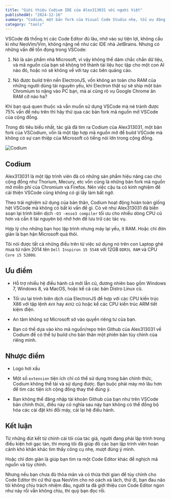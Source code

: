 ```yaml
---
title: "Giới thiệu Codium IDE của Alex313031 với người Việt"
publishedAt: "2024-12-16"
summary: "Codium, một bản fork của Visual Code Studio nhẹ, tối ưu đáng sử dụng"
category: "tools"
---
```


VSCode đã thống trị các Code Editor đủ lâu, nhờ vào sự tiện lợi, không cầu kì như NeoVim/Vim, không nặng nề như các IDE nhà JetBrains. Nhưng có những vấn đề tồn đọng trong VSCode:

1. Nó là sản phẩm nhà Microsoft, vì vậy không thể dám chắc chắn dữ liệu, và mã nguồn của bạn sẽ không trở thành tài liệu học tập cho một con AI nào đó, hoặc nó sẽ không về với tay các bên quảng cáo.

2. Nó được build trên nền ElectronJS, vốn không an toàn cho RAM của những người dùng tài nguyên yếu, khi Electron thật sự sẽ ship một bản Chromium to nặng vào PC bạn, mà ai cũng rõ vụ Google Chrome ăn RAM cỡ nào ha?

Khi bạn quá quen thuộc và vẫn muốn sử dụng VSCode mà né tránh được 75% vấn đề nêu trên thì hãy thử qua các bản fork mã nguồn mở VSCode của cộng đồng.

Trong đó tiêu biểu nhất, tác giả đã tìm ra Codium của Alex313031, một bản fork của VSCodium, vốn là một tập hợp mã nguồn mở để build VSCode mà không có sự can thiệp của Microsoft có tiếng nói lớn trong cộng đồng.

<Image
  src="https://i.ibb.co/W5XPDQ1/codium.png"
  alt="Codium"
  width={1200}
  height={630}
/>

## Codium

Alex313031 là một lập trình viên đã có những sản phẩm hiệu năng cao cho cộng đồng như Thorium, Mecury, etc vốn cũng là những bản fork mã nguồn mở miễn phí của Chromium và Firefox. Nên việc cậu ta có kinh nghiệm để cải thiện VSCode cũng không có gì lấy làm bất ngờ.

Theo trải nghiệm sử dụng của bản thân, Codium hoạt động hoàn toàn giống hệt VSCode mà không có bất kì vấn đề gì. Có vẻ như Alex313031 đã biên soạn lại trình biên dịch `-O3 -msse3 compiler` tối ưu cho nhiều dòng CPU cũ hơn và cần ít tài nguyên bộ nhớ hơn để lưu trữ các tác vụ.

Hợp lý cho những bạn học lập trình nhưng máy lại yếu, ít RAM. Hoặc chỉ đơn giản là bạn hận Microsoft quá thôi.

Tôi nói được tất cả những điều trên từ việc sử dụng nó trên con Laptop ghẻ mua từ năm 2014 tên `Dell Inspiron 15 5548` với 12GB `DDR3L RAM` và CPU `Core i5 5200U`.

## Ưu điểm

- Hỗ trợ nhiều hệ điều hành cả mới lẫn cũ, đương nhiên bao gồm Windows 7, Windows 8, và MacOS, hoặc kể cả các bản Distro Linux cũ.

- Tối ưu lại trình biên dịch của ElectronJS để hợp với các CPU kiến trúc X86 với tập lệnh `AVX` hay `AVX2` cũ hoặc kể các CPU kiến trúc ARM tiết kiệm điện.

- An tâm không sợ Microsoft sờ vào quyền riêng tư của bạn.

- Bạn có thể dựa vào kho mã nguồn/repo trên Github của Alex313031 về Codium để có thể tự build cho bản thân một phiên bản tùy chỉnh của riêng mình.

## Nhược điểm

- Logo hơi xấu

- Một số `extension` tiện ích chỉ có thể sử dụng trong bản chính thức, Codium không thể tải và sử dụng được. Bạn buộc phải mày mò lâu hơn để tìm các tiện ích cộng đồng thay thế đúng ý.

- Bạn không thể đăng nhập tài khoản Github của bạn như trên VSCode bản chính thức, điều này có nghĩa sau này bạn không có thể đồng bộ hóa các cài đặt khi đổi máy, cài lại hệ điều hành.

## Kết luận

Từ những đút kết từ chính cái tôi của tác giả, người đang phải lập trình trong điều kiện hơi gạc tàn, thì mong tôi đã giúp đõ các bạn lập trình viên hoàn cảnh khó khăn khác tìm thấy công cụ nhẹ, mượt đúng ý mình.

Hoặc chỉ đơn giản là giúp bạn tìm ra một Code Editor khác để nghịch mã nguồn và tùy chỉnh.

Nhưng nếu bạn chưa đủ thỏa mãn và có thừa thời gian để tùy chỉnh cho Code Editor thì cứ thử qua NeoVim cho nó oách xà lách, thử đi, bạn đau não tôi không chịu trách nhiệm đâu, người ta đã giới thiệu con Code Editor ngon như này rồi vẫn không chịu, thì quỳ bạn đọc rồi.
